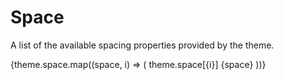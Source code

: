 
<Meta title='Theme/ Space' />

# Space
A list of the available spacing properties provided by the theme.

<Flex flexDirection='column'>
  {theme.space.map((space, i) => (
    <Flex mt='4em' alignItems='center'>
      <Flex flexDirection='column' mr='3em'>
        <Text m='0' color='grayscale.xdark' fontWeight='bold'>theme.space[{i}]</Text>
        <Text m='0' color='grayscale.default'>{space}</Text>
      </Flex>
      <Box height='1em' width={space} bg='primary.default' />
    </Flex>
  ))}
</Flex>